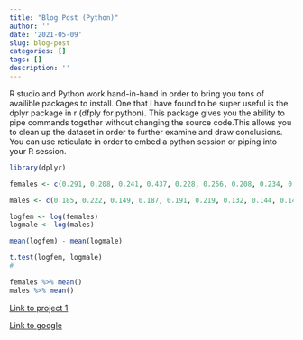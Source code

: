 ```yaml
---
title: "Blog Post (Python)"
author: ''
date: '2021-05-09'
slug: blog-post
categories: []
tags: []
description: ''
---
```

R studio and Python work hand-in-hand in order to bring you tons of availible packages to install. One that I have found to be super useful is the dplyr package in r (dfply for python). This package gives you the ability to pipe commands together without changing the source code.This allows you to clean up the dataset in order to further examine and draw conclusions. You can use reticulate in order to embed a python session or piping into your R session.
```R
library(dplyr)

females <- c(0.291, 0.208, 0.241, 0.437, 0.228, 0.256, 0.208, 0.234, 0.320, 0.340, 0.150 )

males <- c(0.185, 0.222, 0.149, 0.187, 0.191, 0.219, 0.132, 0.144, 0.140)

logfem <- log(females)
logmale <- log(males)

mean(logfem) - mean(logmale)

t.test(logfem, logmale)
#

females %>% mean()
males %>% mean()
```



[Link to project 1](/project/project1/)

[Link to google](https://www.google.com)